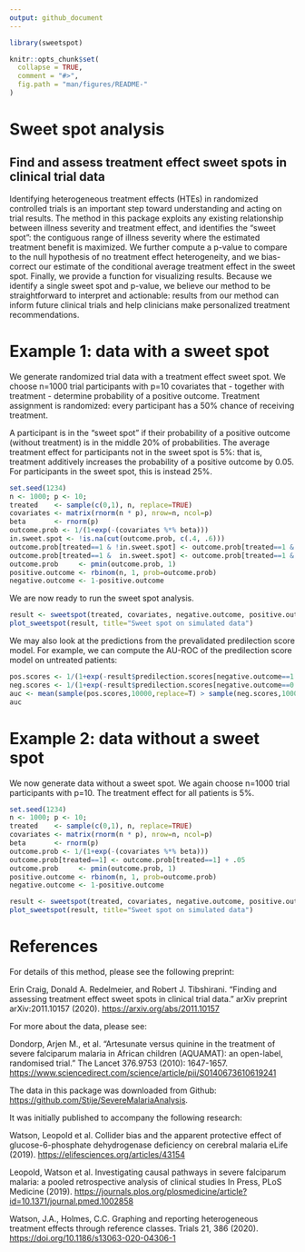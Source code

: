 ```yaml
---
output: github_document
---
```


<!-- README.md is generated from README.Rmd. Please edit that file -->

```r
library(sweetspot)

knitr::opts_chunk$set(
  collapse = TRUE,
  comment = "#>",
  fig.path = "man/figures/README-"
)
```

# Sweet spot analysis
## Find and assess treatment effect sweet spots in clinical trial data

Identifying heterogeneous treatment effects (HTEs) in randomized controlled trials is an important step toward understanding and acting on trial results. The method in this package exploits any existing relationship between illness severity and treatment effect, and identifies the "sweet spot": the contiguous range of illness severity where the estimated treatment benefit is maximized. We further compute a p-value to compare to the null hypothesis of no treatment effect heterogeneity, and we bias-correct our estimate of the conditional average treatment effect in the sweet spot. Finally, we provide a function for visualizing results. Because we identify a single sweet spot and p-value, we believe our method to be straightforward to interpret and actionable: results from our method can inform future clinical trials and help clinicians make personalized treatment recommendations. 

# Example 1: data with a sweet spot
We generate randomized trial data with a treatment effect sweet spot. We choose n=1000 trial participants with p=10 covariates that - together with treatment - determine probability of a positive outcome. Treatment assignment is randomized: every participant has a 50\% chance of receiving treatment. 

A participant is in the "sweet spot" if their probability of a positive outcome (without treatment) is in the middle 20\% of probabilities. The average treatment effect for participants not in the sweet spot is 5\%: that is, treatment additively increases the probability of a positive outcome by 0.05. For participants in the sweet spot, this is instead 25\%.

```r
set.seed(1234)
n <- 1000; p <- 10;
treated    <- sample(c(0,1), n, replace=TRUE)
covariates <- matrix(rnorm(n * p), nrow=n, ncol=p)
beta       <- rnorm(p)
outcome.prob <- 1/(1+exp(-(covariates %*% beta)))
in.sweet.spot <- !is.na(cut(outcome.prob, c(.4, .6)))
outcome.prob[treated==1 & !in.sweet.spot] <- outcome.prob[treated==1 & !in.sweet.spot] + .05
outcome.prob[treated==1 &  in.sweet.spot] <- outcome.prob[treated==1 & in.sweet.spot]  + .25
outcome.prob     <- pmin(outcome.prob, 1)
positive.outcome <- rbinom(n, 1, prob=outcome.prob)
negative.outcome <- 1-positive.outcome
```

We are now ready to run the sweet spot analysis.
```r
result <- sweetspot(treated, covariates, negative.outcome, positive.outcome, "binomial")
plot_sweetspot(result, title="Sweet spot on simulated data")
```

We may also look at the predictions from the prevalidated predilection score model. For example, we can compute the AU-ROC of the predilection score model on untreated patients:
```r
pos.scores <- 1/(1+exp(-result$predilection.scores[negative.outcome==1 & treated==0]))
neg.scores <- 1/(1+exp(-result$predilection.scores[negative.outcome==0 & treated==0]))
auc <- mean(sample(pos.scores,10000,replace=T) > sample(neg.scores,10000,replace=T))
auc
```

# Example 2: data without a sweet spot
We now generate data without a sweet spot. We again choose n=1000 trial participants with p=10. The treatment effect for all patients is 5\%.
```r
set.seed(1234)
n <- 1000; p <- 10;
treated    <- sample(c(0,1), n, replace=TRUE)
covariates <- matrix(rnorm(n * p), nrow=n, ncol=p)
beta       <- rnorm(p)
outcome.prob <- 1/(1+exp(-(covariates %*% beta)))
outcome.prob[treated==1] <- outcome.prob[treated==1] + .05
outcome.prob     <- pmin(outcome.prob, 1)
positive.outcome <- rbinom(n, 1, prob=outcome.prob)
negative.outcome <- 1-positive.outcome

result <- sweetspot(treated, covariates, negative.outcome, positive.outcome, "binomial")
plot_sweetspot(result, title="Sweet spot on simulated data")
```

# References
For details of this method, please see the following preprint:

Erin Craig, Donald A. Redelmeier, and Robert J. Tibshirani. "Finding and assessing treatment effect sweet spots in clinical trial data." arXiv preprint arXiv:2011.10157 (2020).
[https://arxiv.org/abs/2011.10157](https://arxiv.org/abs/2011.10157)

For more about the data, please see:

Dondorp, Arjen M., et al. "Artesunate versus quinine in the treatment of severe falciparum malaria in African children (AQUAMAT): an open-label, randomised trial." The Lancet 376.9753 (2010): 1647-1657.
[https://www.sciencedirect.com/science/article/pii/S0140673610619241](The Lancet)

The data in this package was downloaded from Github: [https://github.com/Stije/SevereMalariaAnalysis](https://github.com/Stije/SevereMalariaAnalysis). 

It was initially published to accompany the following research:

Watson, Leopold et al. Collider bias and the apparent protective effect of glucose-6-phosphate dehydrogenase deficiency on cerebral malaria eLife (2019).
[https://elifesciences.org/articles/43154](eLife)

Leopold, Watson et al. Investigating causal pathways in severe falciparum malaria: a pooled retrospective analysis of clinical studies In Press, PLoS Medicine (2019).
[https://journals.plos.org/plosmedicine/article?id=10.1371/journal.pmed.1002858](PLoS Medicine)

Watson, J.A., Holmes, C.C. Graphing and reporting heterogeneous treatment effects through reference classes. Trials 21, 386 (2020).
[https://doi.org/10.1186/s13063-020-04306-1](Trials)
